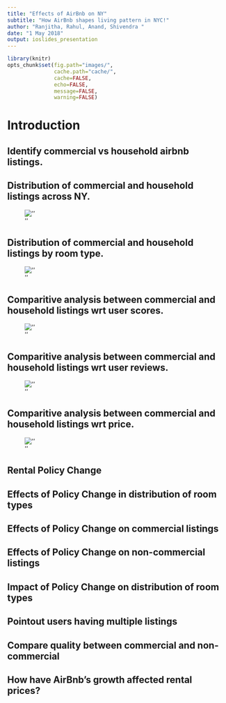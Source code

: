 ```yaml
---
title: "Effects of AirBnb on NY"
subtitle: "How AirBnb shapes living pattern in NYC!"
author: "Ranjitha, Rahul, Anand, Shivendra "
date: "1 May 2018"
output: ioslides_presentation
---
```



```r
library(knitr)
opts_chunk$set(fig.path="images/",
               cache.path="cache/",
               cache=FALSE,
               echo=FALSE,
               message=FALSE,
               warning=FALSE) 
```

# Introduction  
  
## Identify commercial vs household airbnb listings.



## Distribution of commercial and household listings across NY.
![''](/Users/shivendra/Projects/Final-Project-Airbnb/images/distribution-listing.png)

## Distribution of commercial and household listings by room type.
![''](/Users/shivendra/Projects/Final-Project-Airbnb/images/percentage-listing.jpg)




## Comparitive analysis between commercial and household listings wrt user scores.
![''](/Users/shivendra/Projects/Final-Project-Airbnb/images/score-comparison.jpg)

## Comparitive analysis between commercial and household listings wrt user reviews.
![''](/Users/shivendra/Projects/Final-Project-Airbnb/images/review-comparison.jpg)

## Comparitive analysis between commercial and household listings wrt price.
![''](/Users/shivendra/Projects/Final-Project-Airbnb/images/cost-comparison.jpg)

## Rental Policy Change

## Effects of Policy Change in distribution of room types

## Effects of Policy Change on commercial listings

## Effects of Policy Change on non-commercial listings

## Impact of Policy Change on distribution of room types

## Pointout users having multiple listings

## Compare quality between commercial and non-commercial

## How have AirBnb's growth affected rental prices?

